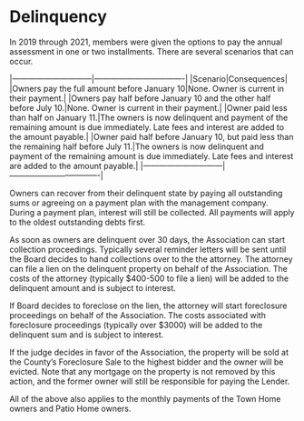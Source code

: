 # Delinquency

In 2019 through 2021, members were given the options to pay the annual assessment in one or two installments. There are several scenarios that can occur.

|------------------------------|----------------------------------|
|Scenario|Consequences|
|Owners pay the full amount before January 10|None. Owner is current in their payment.|
|Owners pay half before January 10 and the other half before July 10.|None. Owner is current in their payment.|
|Owner paid less than half on January 11.|The owners is now delinquent and payment of the remaining amount is due immediately. Late fees and interest are added to the amount payable.|
|Owner paid half before January 10, but paid less than the remaining half before July 11.|The owners is now delinquent and payment of the remaining amount is due immediately. Late fees and interest are added to the amount payable.|
|------------------------------|----------------------------------|

Owners can recover from their delinquent state by paying all outstanding sums or agreeing on a payment plan with the management company. During a payment plan, interest will still be collected. All payments will apply to the oldest outstanding debts first. 

As soon as owners are delinquent over 30 days, the Association can start collection proceedings. Typically several reminder letters will be sent until the Board decides to hand collections over to the the attorney. The attorney can file a lien on the delinquent property on behalf of the Association. The costs of the attorney (typically $400-500 to file a lien) will be added to the delinquent amount and is subject to interest.

If Board decides to foreclose on the lien, the attorney will start foreclosure proceedings on behalf of the Association. The costs associated with foreclosure proceedings (typically over $3000) will be added to the delinquent sum and is subject to interest.

If the judge decides in favor of the Association, the property will be sold at the County's Foreclosure Sale to the highest bidder and the owner will be evicted. Note that any mortgage on the property is not removed by this action, and the former owner will still be responsible for paying the Lender.

All of the above also applies to the monthly payments of the Town Home owners and Patio Home owners.